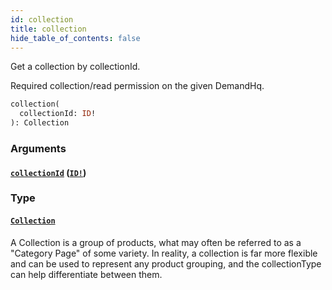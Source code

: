 ```yaml
---
id: collection
title: collection
hide_table_of_contents: false
---
```



Get a collection by collectionId.
            
Required collection/read permission on the given DemandHq.

```graphql
collection(
  collectionId: ID!
): Collection
```


### Arguments

#### [`collectionId`](#) ([`ID!`](/developers/demandhq-apis/demand-api/graphql/reference/scalars/id))




### Type

#### [`Collection`](/developers/demandhq-apis/demand-api/graphql/reference/objects/collection)

A Collection is a group of products, what may often be referred to as a "Category Page" of some variety.
In reality, a collection is far more flexible and can be used to represent any
product grouping, and the collectionType can help differentiate between them.




